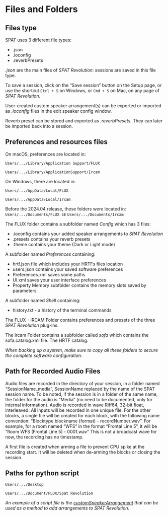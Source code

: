 # Files and Folders

## Files type

SPAT uses 3 different file types:

* .json
* .ioconfig
* .reverbPresets

*.json* are the main files of  _SPAT Revolution_: sessions are saved in this file type.

To save a session, click on the "Save session" button on the Setup page, or use the shortcut ```Ctrl + S``` on Windows, or ```Cmd + S``` on Mac, on any page of  _SPAT Revolution_.

User-created custom speaker arrangement(s) can be exported or imported as *.ioconfig* files in the edit speaker config window.

Reverb preset can be stored and exported as *.reverbPresets.* They can later be imported back into a session.

## Preferences and resources files

On macOS, preferences are located in:

```Users/.../Library/Application Support/FLUX```

```Users/.../Library/ApplicationSupport/Ircam```

On Windows, there are located in:

```Users/.../AppData/Local/FLUX```

```Users/.../AppData/Local/Ircam```


:::{.callout-note}
Before the 2024.04 release, these folders were located in:
```Users/.../Documents/FLUX SE```
```Users/.../Documents/Ircam```
:::

The FLUX folder contains a subfolder named *Config*  which has 3 files:

* .ioconfig contains your added speaker arrangements to  _SPAT Revolution_
* .presets contains your reverb presets
* .theme contains your theme (Dark or Light mode)

A subfolder named *Preferences* containing:

*  hrtf.json file which includes your HRTFs files location
*  users.json contains your saved software preferences
*  Preferences.xml saves some paths
*  UI.xml saves your user interface preferences
*  Property Memory subfolder contains the memory slots saved by parameters

A subfolder named *Shell* containing:

*  history.txt - a history of the terminal commands

The FLUX - IRCAM Folder contains preferences and presets of the three _SPAT Revolution_ plug-ins.

The Ircam Folder contains a subfolder called *sofa* which contains the sofa.catalog.xml file. The HRTF catalog.

:::{.callout-note}
*When backing up a system, make sure to copy all these folders to secure the complete software configuration.*
:::

## Path for Recorded Audio Files

Audio files are recorded in the directory of your session, in a folder named "SessionName_media", SessionName replaced by the name of the SPAT session name.
To be noted, if the session is in a folder of the same name, the folder for the audio is "Media" (no need to be documented, only for internal information).
Audio is recorded in wave Riff64, 32-bit float, interleaved. All inputs will be recorded in one unique file. For the other blocks, a single file will be created for each block, with the following name convention: "Blocktype blockname (format) - recordNumber.wav". For example, for a room named "WFS" in the format "Frontal Line 5", it will be "Room WFS (Frontal Line 5) - 0001.wav"
This is not a broadcast wave for now, the recording has no timestamp.

:::{.callout-note}
A first file is created when arming a file to prevent CPU spike at the recording start. It will be deleted when de-arming the blocks or closing the session.
:::

## Paths for python script

```Users/.../Desktop```

```Users/.../Document/FLUX/Spat Revolution```

:::{.callout-note}
*An example of a script file is the [customSpeakerArrangement](https://public.3.basecamp.com/p/rQStK3igPkaXisYS4Gs5sJ2g/upload/download/customSpeakerArrangement.py?disposition=attachment) that can be used as a method to add arrangements to  _SPAT Revolution_.*
:::
